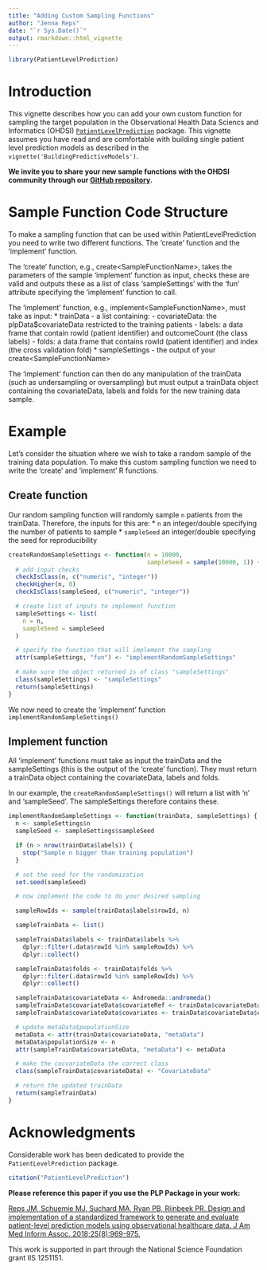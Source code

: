 ```yaml
---
title: "Adding Custom Sampling Functions"
author: "Jenna Reps"
date: "`r Sys.Date()`"
output: rmarkdown::html_vignette
---
```


```{=html}
<!--
%\VignetteEngine{knitr::rmarkdown}
%\VignetteIndexEntry{Adding Custom Sampling}
%\VignetteEncoding{UTF-8}
-->
```
```r
library(PatientLevelPrediction)
```

# Introduction

This vignette describes how you can add your own custom function for
sampling the target population in the Observational Health Data Sciencs
and Informatics (OHDSI)
[`PatientLevelPrediction`](http://github.com/OHDSI/PatientLevelPrediction)
package. This vignette assumes you have read and are comfortable with
building single patient level prediction models as described in the
`vignette('BuildingPredictiveModels')`.

**We invite you to share your new sample functions with the OHDSI
community through our [GitHub
repository](http://github.com/OHDSI/PatientLevelPrediction).**

# Sample Function Code Structure

To make a sampling function that can be used within
PatientLevelPrediction you need to write two different functions. The
'create' function and the 'implement' function.

The 'create' function, e.g., create\<SampleFunctionName\>, takes the
parameters of the sample 'implement' function as input, checks these are
valid and outputs these as a list of class 'sampleSettings' with the
'fun' attribute specifying the 'implement' function to call.

The 'implement' function, e.g., implement\<SampleFunctionName\>, must
take as input: \* trainData - a list containing: - covariateData: the
plpData\$covariateData restricted to the training patients - labels: a
data frame that contain rowId (patient identifier) and outcomeCount (the
class labels) - folds: a data.frame that contains rowId (patient
identifier) and index (the cross validation fold) \* sampleSettings -
the output of your create\<SampleFunctionName\>

The 'implement' function can then do any manipulation of the trainData
(such as undersampling or oversampling) but must output a trainData
object containing the covariateData, labels and folds for the new
training data sample.

# Example

Let's consider the situation where we wish to take a random sample of
the training data population. To make this custom sampling function we
need to write the 'create' and 'implement' R functions.

## Create function

Our random sampling function will randomly sample `n` patients from the
trainData. Therefore, the inputs for this are: \* `n` an integer/double
specifying the number of patients to sample \* `sampleSeed` an
integer/double specifying the seed for reproducibility

```r
createRandomSampleSettings <- function(n = 10000,
                                       sampleSeed = sample(10000, 1)) {
  # add input checks
  checkIsClass(n, c("numeric", "integer"))
  checkHigher(n, 0)
  checkIsClass(sampleSeed, c("numeric", "integer"))

  # create list of inputs to implement function
  sampleSettings <- list(
    n = n,
    sampleSeed = sampleSeed
  )

  # specify the function that will implement the sampling
  attr(sampleSettings, "fun") <- "implementRandomSampleSettings"

  # make sure the object returned is of class "sampleSettings"
  class(sampleSettings) <- "sampleSettings"
  return(sampleSettings)
}
```

We now need to create the 'implement' function
`implementRandomSampleSettings()`

## Implement function

All 'implement' functions must take as input the trainData and the
sampleSettings (this is the output of the 'create' function). They must
return a trainData object containing the covariateData, labels and
folds.

In our example, the `createRandomSampleSettings()` will return a list
with 'n' and 'sampleSeed'. The sampleSettings therefore contains these.

```r
implementRandomSampleSettings <- function(trainData, sampleSettings) {
  n <- sampleSettings$n
  sampleSeed <- sampleSettings$sampleSeed

  if (n > nrow(trainData$labels)) {
    stop("Sample n bigger than training population")
  }

  # set the seed for the randomization
  set.seed(sampleSeed)

  # now implement the code to do your desired sampling

  sampleRowIds <- sample(trainData$labels$rowId, n)

  sampleTrainData <- list()

  sampleTrainData$labels <- trainData$labels %>%
    dplyr::filter(.data$rowId %in% sampleRowIds) %>%
    dplyr::collect()

  sampleTrainData$folds <- trainData$folds %>%
    dplyr::filter(.data$rowId %in% sampleRowIds) %>%
    dplyr::collect()

  sampleTrainData$covariateData <- Andromeda::andromeda()
  sampleTrainData$covariateData$covariateRef <- trainData$covariateData$covariateRef
  sampleTrainData$covariateData$covariates <- trainData$covariateData$covariates %>% dplyr::filter(.data$rowId %in% sampleRowIds)

  # update metaData$populationSize
  metaData <- attr(trainData$covariateData, "metaData")
  metaData$populationSize <- n
  attr(sampleTrainData$covariateData, "metaData") <- metaData

  # make the cocvariateData the correct class
  class(sampleTrainData$covariateData) <- "CovariateData"

  # return the updated trainData
  return(sampleTrainData)
}
```

# Acknowledgments

Considerable work has been dedicated to provide the
`PatientLevelPrediction` package.

```r
citation("PatientLevelPrediction")
```

**Please reference this paper if you use the PLP Package in your work:**

[Reps JM, Schuemie MJ, Suchard MA, Ryan PB, Rijnbeek PR. Design and
implementation of a standardized framework to generate and evaluate
patient-level prediction models using observational healthcare data. J
Am Med Inform Assoc.
2018;25(8):969-975.](http://dx.doi.org/10.1093/jamia/ocy032)

This work is supported in part through the National Science Foundation
grant IIS 1251151.
